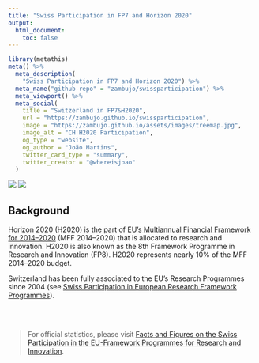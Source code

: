 ```yaml
---
title: "Swiss Participation in FP7 and Horizon 2020"
output:
  html_document:
    toc: false
---
```


```r
library(metathis)
meta() %>%
  meta_description(
    "Swiss Participation in FP7 and Horizon 2020") %>%
  meta_name("github-repo" = "zambujo/swissparticipation") %>%
  meta_viewport() %>%
  meta_social(
    title = "Switzerland in FP7&H2020",
    url = "https://zambujo.github.io/swissparticipation",
    image = "https://zambujo.github.io/assets/images/treemap.jpg",
    image_alt = "CH H2020 Participation",
    og_type = "website",
    og_author = "João Martins",
    twitter_card_type = "summary",
    twitter_creator = "@whereisjoao"
  )
```

<!-- badges: start -->
[![](https://img.shields.io/github/watchers/zambujo/swissparticipation?style=social)](https://github.com/zambujo/swissparticipation)
[![](https://img.shields.io/github/issues/zambujo/swissparticipation)](https://github.com/zambujo/swissparticipation/issues)
<!-- badges: end -->

## Background

Horizon 2020 (H2020) is the part of [EU's Multiannual Financial Framework for 2014–2020](https://op.europa.eu/en/publication-detail/-/publication/d2cf202e-f36a-45b2-84e7-1ac6ad996e90) (MFF 2014–2020) that is allocated to research and innovation. H2020 is also known as the 8th Framework Programme in Research and Innovation (FP8).  H2020 represents nearly 10% of the MFF 2014–2020 budget.

Switzerland has been fully associated to the EU's Research Programmes since 2004 (see [Swiss Participation in European Research Framework Programmes](https://www.sbfi.admin.ch/dam/sbfi/en/dokumente/webshop/2016/beteiligung_der_schweizandeneuropaeischenforschungsrahmenprogram.pdf.download.pdf/swiss_participationineuropeanresearchframeworkprogrammes.pdf)).

<br />
<br />

> For official statistics, please visit [Facts and Figures on the Swiss Participation in the EU-Framework Programmes for Research and Innovation](https://www.sbfi.admin.ch/sbfi/en/home/research-and-innovation/international-cooperation-r-and-i/eu-framework-programmes-for-research/f-f-swiss-participation.html).

